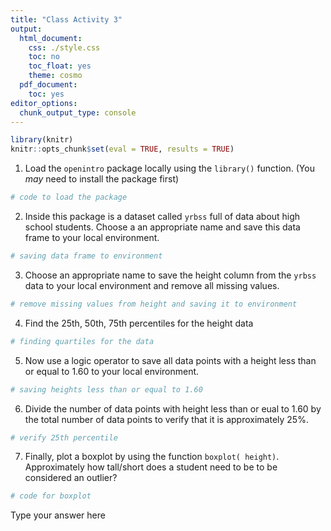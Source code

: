 ```yaml
---
title: "Class Activity 3"
output:
  html_document:
    css: ./style.css
    toc: no
    toc_float: yes
    theme: cosmo
  pdf_document:
    toc: yes
editor_options:
  chunk_output_type: console
---
```

  
```r
library(knitr)
knitr::opts_chunk$set(eval = TRUE, results = TRUE)
```



1. Load the `openintro` package locally using the `library()` function. (You *may* need to install the package first)

```r
# code to load the package

```

2. Inside this package is a dataset called `yrbss` full of data about high school students. Choose a an appropriate name and save this data frame to your local environment.

```r
# saving data frame to environment

```

3. Choose an appropriate name to save the height column from the `yrbss` data to your local environment and remove all missing values.

```r
# remove missing values from height and saving it to environment

```



4. Find the 25th, 50th, 75th percentiles for the height data

```r
# finding quartiles for the data

```

5. Now use a logic operator to save all data points with a height less than or equal to $1.60$ to your local environment. 

```r
# saving heights less than or equal to 1.60

```

6. Divide the number of data points with height less than or eual to 1.60 by the total number of data points to verify that it is approximately 25%.

```r
# verify 25th percentile

```


7. Finally, plot a boxplot by using the function `boxplot( height)`. Approximately how tall/short does a student need to be to be considered an outlier?

```r
# code for boxplot

```

Type your answer here
